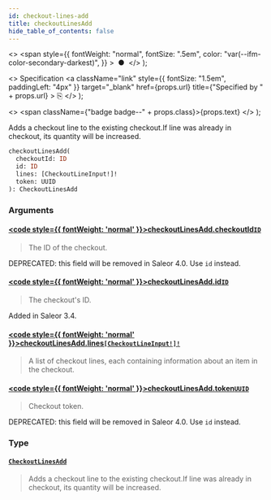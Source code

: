```yaml
---
id: checkout-lines-add
title: checkoutLinesAdd
hide_table_of_contents: false
---
```


  <>
    <span
      style={{
        fontWeight: "normal",
        fontSize: ".5em",
        color: "var(--ifm-color-secondary-darkest)",
      }}
    >
      &nbsp;●&nbsp;
    </span>
  </>
);

  <>
    Specification
    <a
      className="link"
      style={{ fontSize: "1.5em", paddingLeft: "4px" }}
      target="\_blank"
      href={props.url}
      title={"Specified by " + props.url}
    >
      ⎘
    </a>
  </>
);

  <>
    <span className={"badge badge--" + props.class}>{props.text}</span>
  </>
);

Adds a checkout line to the existing checkout.If line was already in checkout, its quantity will be increased.

```graphql
checkoutLinesAdd(
  checkoutId: ID
  id: ID
  lines: [CheckoutLineInput!]!
  token: UUID
): CheckoutLinesAdd
```

### Arguments

#### [<code style={{ fontWeight: 'normal' }}>checkoutLinesAdd.<b>checkoutId</b></code>](#)<Bullet />[`ID`](../../../storefront/miscellaneous/scalars/id) <Badge class="secondary" text="scalar"/>

> The ID of the checkout.

DEPRECATED: this field will be removed in Saleor 4.0. Use `id` instead.

>

#### [<code style={{ fontWeight: 'normal' }}>checkoutLinesAdd.<b>id</b></code>](#)<Bullet />[`ID`](../../../storefront/miscellaneous/scalars/id) <Badge class="secondary" text="scalar"/>

> The checkout's ID.

Added in Saleor 3.4.

>

#### [<code style={{ fontWeight: 'normal' }}>checkoutLinesAdd.<b>lines</b></code>](#)<Bullet />[`[CheckoutLineInput!]!`](../../../storefront/checkout/inputs/checkout-line-input) <Badge class="secondary" text="non-null"/> <Badge class="secondary" text="input"/>

> A list of checkout lines, each containing information about an item in the checkout.

#### [<code style={{ fontWeight: 'normal' }}>checkoutLinesAdd.<b>token</b></code>](#)<Bullet />[`UUID`](../../../storefront/miscellaneous/scalars/uuid) <Badge class="secondary" text="scalar"/>

> Checkout token.

DEPRECATED: this field will be removed in Saleor 4.0. Use `id` instead.

>

### Type

#### [`CheckoutLinesAdd`](../../../storefront/checkout/objects/checkout-lines-add) <Badge class="secondary" text="object"/>

> Adds a checkout line to the existing checkout.If line was already in checkout, its quantity will be increased.
